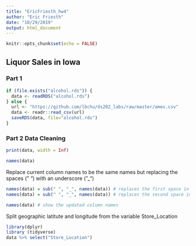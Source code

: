 ```yaml
---
title: "EricFriesth_hw4"
author: "Eric Friesth"
date: "10/29/2019"
output: html_document
---
```


```r
knitr::opts_chunk$set(echo = FALSE)
```
## Liquor Sales in Iowa 

### Part 1

```r

if (file.exists("alcohol.rds")) {
  data <- readRDS("alcohol.rds")
} else {
  url <- "https://github.com/lbchu/ds202_labs/raw/master/ames.csv"
  data <- readr::read_csv(url)
  saveRDS(data, file="alcohol.rds")
} 

```

### Part 2 Data Cleaning

```r

print(data, width = Inf)

names(data)

```

Replace current column names to be the same names but replacing the spaces (" ") with an underscore ("_")

```r

names(data) = sub(" ", "_", names(data)) # replaces the first space in the column name with "_"
names(data) = sub(" ", "_", names(data)) # replaces the second space in the column name with "_"

names(data) # show the updated column names

```

Split geographic latitute and longitude from the variable Store_Location

```r
library(dplyr)
library (tidyverse)
data %>% select("Store_Location")

```












